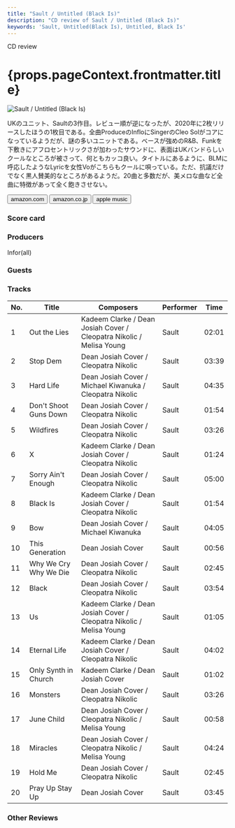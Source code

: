 ```yaml
---
title: "Sault / Untitled (Black Is)"
description: "CD review of Sault / Untitled (Black Is)"
keywords: 'Sault, Untitled(Black Is), Untitled, Black Is'
---
```





<p className="largeP">CD review</p>
<h1 className="h1--no--margin">{props.pageContext.frontmatter.title}</h1>

<Row  className="image-card-group">
	<Column colMd={"4"} colLg={"4"} noGutterMdLeft="">
       <ImageCard>

![Sault / Untitled (Black Is)](../../images/cd/sault2L.jpg) 

</ImageCard>
	</Column>
	<Column colMd={"8"} colLg={"8"} noGutterMdLeft="">
	<p>
	UKのユニット、Saultの3作目。レビュー順が逆になったが、2020年に2枚リリースしたほうの1枚目である。全曲ProduceのInfloにSingerのCleo Solがコアになっているようだが、謎の多いユニットである。ベースが強めのR&B、Funkを下敷きにアフロセントリックさが加わったサウンドに、表面はUKバンドらしいクールなところが被さって、何ともカッコ良い。タイトルにあるように、BLMに呼応したようなLyricを女性Voがこちらもクールに唄っている。ただ、抗議だけでなく黒人賛美的なところがあるようだ。20曲と多数だが、美メロな曲など全曲に特徴があって全く飽きさせない。
	</p>
	<div>
	  <Button href="https://amzn.to/3h0Fix0" kind="primary" size="small" renderIcon={ArrowUpRight24}>
      amazon.com
    </Button>
    <Button href="https://amzn.to/3h3iL2E" kind="secondary" size="small" renderIcon={ArrowUpRight24}>
      amazon.co.jp
    </Button>
		<Button href="https://apple.co/2Wrmfmh" kind="tertiary" size="small" renderIcon={ArrowUpRight24}>
      apple music
    </Button>
	</div>
	</Column>
</Row>
<Row >
	<Column colMd={"4"} colLg={"4"} noGutterMdLeft="">
<div>
  <h3>Score card</h3>
	<SliderJS1 value="5" />
  <SliderJS2 value="2" />
	<SliderJS3 value="1" />
  <SliderJS4 value="9" />
</div>
</Column>
<Column colMd={"8"} colLg={"8"} noGutterMdLeft="">
<div>
<h3>Producers</h3>
<p>
Infor(all)
</p>
<h3>Guests</h3>
<p>
</p>
</div>
</Column>
</Row>

<h3>Tracks</h3>

| No. |	 Title                |	 Composers                                                           | Performer | Time	 |
| --- |	--------------------- | -------------------------------------------------------------------- | --------- | ----- |
|	1	  |	Out the Lies         	| Kadeem Clarke / Dean Josiah Cover / Cleopatra Nikolic / Melisa Young |	Sault    | 02:01 |
|	2	  |	Stop Dem             	| Dean Josiah Cover / Cleopatra Nikolic                                |	Sault    | 03:39 |
|	3	  |	Hard Life            	| Dean Josiah Cover / Michael Kiwanuka / Cleopatra Nikolic             |	Sault    | 04:35 |
|	4	  |	Don't Shoot Guns Down	| Dean Josiah Cover / Cleopatra Nikolic                                |	Sault    | 01:54 |
|	5	  |	Wildfires            	| Dean Josiah Cover / Cleopatra Nikolic                                |	Sault    | 03:26 |
|	6	  |	X                    	| Kadeem Clarke / Dean Josiah Cover / Cleopatra Nikolic                |	Sault    | 01:24 |
|	7	  |	Sorry Ain't Enough   	| Dean Josiah Cover / Cleopatra Nikolic                                |	Sault    | 05:00 |
|	8	  |	Black Is             	| Kadeem Clarke / Dean Josiah Cover / Cleopatra Nikolic                |	Sault    | 01:54 |
|	9	  |	Bow                  	| Dean Josiah Cover / Michael Kiwanuka                                 |	Sault    | 04:05 |
|	10	|	This Generation      	| Dean Josiah Cover                                                    |	Sault    | 00:56 |
|	11	|	Why We Cry Why We Die	| Dean Josiah Cover / Cleopatra Nikolic                                |	Sault    | 02:45 |
|	12	|	Black                	| Dean Josiah Cover / Cleopatra Nikolic                                |	Sault    | 03:54 |
|	13	|	Us                   	| Kadeem Clarke / Dean Josiah Cover / Cleopatra Nikolic / Melisa Young |	Sault    | 01:05 |
|	14	|	Eternal Life         	| Kadeem Clarke / Dean Josiah Cover / Cleopatra Nikolic                |	Sault    | 04:02 |
|	15	|	Only Synth in Church 	| Kadeem Clarke / Dean Josiah Cover                                    |	Sault    | 01:02 |
|	16	|	Monsters             	| Dean Josiah Cover / Cleopatra Nikolic                                |	Sault    | 03:26 |
|	17	|	June Child           	| Dean Josiah Cover / Cleopatra Nikolic / Melisa Young                 |	Sault    | 00:58 |
|	18	|	Miracles             	| Dean Josiah Cover / Cleopatra Nikolic / Melisa Young                 |	Sault    | 04:24 |
|	19	|	Hold Me              	| Dean Josiah Cover / Cleopatra Nikolic                                |	Sault    | 02:45 |
|	20	|	Pray Up Stay Up      	| Dean Josiah Cover                                                    |	Sault    | 03:45 |

<h3>Other Reviews</h3>

<Row>
<Column colMd={3} colLg={3} noGutterMdLeft>
<Review1 />
</Column>
</Row>